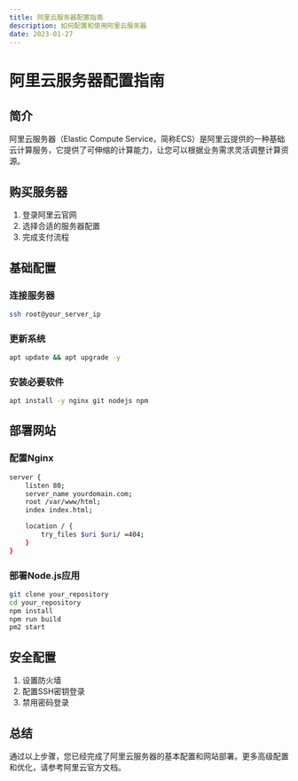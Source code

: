 ```yaml
---
title: 阿里云服务器配置指南
description: 如何配置和使用阿里云服务器
date: 2023-01-27
---
```


# 阿里云服务器配置指南

## 简介

阿里云服务器（Elastic Compute Service，简称ECS）是阿里云提供的一种基础云计算服务，它提供了可伸缩的计算能力，让您可以根据业务需求灵活调整计算资源。

## 购买服务器

1. 登录阿里云官网
2. 选择合适的服务器配置
3. 完成支付流程

## 基础配置

### 连接服务器

```bash
ssh root@your_server_ip
```

### 更新系统

```bash
apt update && apt upgrade -y
```

### 安装必要软件

```bash
apt install -y nginx git nodejs npm
```

## 部署网站

### 配置Nginx

```bash
server {
    listen 80;
    server_name yourdomain.com;
    root /var/www/html;
    index index.html;

    location / {
        try_files $uri $uri/ =404;
    }
}
```

### 部署Node.js应用

```bash
git clone your_repository
cd your_repository
npm install
npm run build
pm2 start
```

## 安全配置

1. 设置防火墙
2. 配置SSH密钥登录
3. 禁用密码登录

## 总结

通过以上步骤，您已经完成了阿里云服务器的基本配置和网站部署。更多高级配置和优化，请参考阿里云官方文档。